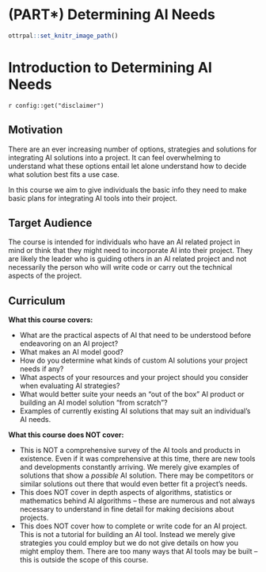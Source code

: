 
# (PART\*) Determining AI Needs {-}

```r
ottrpal::set_knitr_image_path()
```

<!-- # VIDEO Introduction to Determining AI Needs Video -->

<!-- This video introduces the 'Determining AI Needs' course. -->

<!-- <!-- <iframe width="560" height="315" src="https://www.youtube-nocookie.com/embed/ID" title="YouTube video player" frameborder="0" allow="accelerometer; autoplay; clipboard-write; encrypted-media; gyroscope; picture-in-picture" allowfullscreen></iframe> -->

<!-- You can view and download the Google Slides [here](https://docs.google.com/presentation/d/1COHDxEwy9GwXAgUJLBqjDjWm-lqdKy2n3Qds4ivM4UA/edit). -->


# Introduction to Determining AI Needs

<div class = disclaimer>
`r config::get("disclaimer")`
</div>


## Motivation

There are an ever increasing number of options, strategies and solutions for integrating AI solutions into a project. It can feel overwhelming to understand what these options entail let alone understand how to decide what solution best fits a use case.

In this course we aim to give individuals the basic info they need to make basic plans for integrating AI tools into their project.

## Target Audience  

The course is intended for individuals who have an AI related project in mind or think that they might need to incorporate AI into their project. They are likely the leader who is guiding others in an AI related project and not necessarily the person who will write code or carry out the technical aspects of the project.

## Curriculum  

**What this course covers:**

- What are the practical aspects of AI that need to be understood before endeavoring on an AI project?
- What makes an AI model good?
- How do you determine what kinds of custom AI solutions your project needs if any?
- What aspects of your resources and your project should you consider when evaluating AI strategies?
- What would better suite your needs an "out of the box" AI product or building an AI model solution "from scratch"?
- Examples of currently existing AI solutions that may suit an individual's AI needs.

**What this course does NOT cover:**

- This is NOT a comprehensive survey of the AI tools and products in existence. Even if it was comprehensive at this time, there are new tools and developments constantly arriving. We merely give examples of solutions that show a *possible* AI solution. There may be competitors or similar solutions out there that would even better fit a project's needs.
- This does NOT cover in depth aspects of algorithms, statistics or mathematics behind AI algorithms -- these are numerous and not always necessary to understand in fine detail for making decisions about projects.
- This does NOT cover how to complete or write code for an AI project. This is not a tutorial for building an AI tool. Instead we merely give strategies you could employ but we do not give details on how you might employ them. There are too many ways that AI tools may be built -- this is outside the scope of this course.
